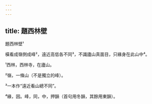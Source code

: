 ```yaml
---
---
---
```

title: 題西林壁
---




題西林壁¹

橫看成嶺側成峰²，遠近高低各不同³，不識廬山真面目，只緣身在此山中⁴。

¹西林，西林寺，在廬山。

²嶺，一條山（不是獨立的峰）。

³一本作“遠近看山總不同”。

⁴緣，因。峰，同，中，押韻（首句用冬韻，其餘用東韻）。